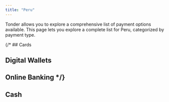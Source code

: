 ```yaml
---
title: "Peru"
---
```


Tonder allows you to explore a comprehensive list of payment options available. This page lets you explore a complete list for Peru, categorized by payment type. 

{/* ## Cards

## Digital Wallets

## Online Banking */}

## Cash

<CardGroup cols={4}>
  <Card title="Pago Efectivo" icon=""/>
  <Card title="Kasnet" icon=""/>
  <Card title="Cajalosandes" icon=""/>
  <Card title="Cajapaita" icon=""/>
  <Card title="Cajasanta" icon=""/>
  <Card title="Cajasullana" icon=""/>
  <Card title="Cajatrujillo" icon=""/>
  <Card title="Edpyme" icon=""/>
  <Card title="Norandino" icon=""/>
  <Card title="Qapaq" icon=""/>
  <Card title="Raiz" icon=""/>
  <Card title="Gmoney" icon=""/>
  <Card title="Gopay" icon=""/>
  <Card title="WU" icon=""/>
</CardGroup>
